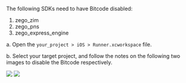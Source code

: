 The following SDKs need to have Bitcode disabled:

1. zego_zim
2. zego_pns
3. zego_express_engine

a. Open the `your_project > iOS > Runner.xcworkspace` file.

b. Select your target project, and follow the notes on the following two images to disable the Bitcode respectively.

<Frame width="auto" height="auto" caption="">
  <img src="https://storage.zego.im/sdk-doc/Pics/ZegoUIKit/Flutter/bitcode_1.png" />
</Frame>

<Frame width="auto" height="auto" caption="">
  <img src="https://storage.zego.im/sdk-doc/Pics/ZegoUIKit/Flutter/bitcode_2.png" />
</Frame>


